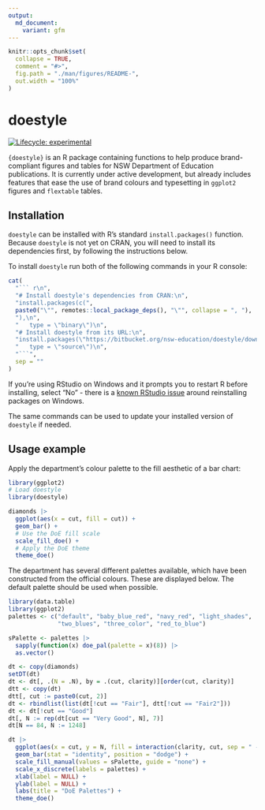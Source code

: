 ```yaml
---
output: 
  md_document:
    variant: gfm
---
```


<!-- README.md is generated from README.Rmd. Please edit that file -->

```r
knitr::opts_chunk$set(
  collapse = TRUE,
  comment = "#>",
  fig.path = "./man/figures/README-",
  out.width = "100%"
)
```

# doestyle

<!-- badges: start -->
[![Lifecycle: experimental](https://img.shields.io/badge/lifecycle-experimental-orange.svg)](https://lifecycle.r-lib.org/articles/stages.html#experimental)
<!-- badges: end -->

`{doestyle}` is an R package containing functions to help produce brand-compliant figures and tables for NSW Department of Education publications. It is currently under active development, but already includes features that ease the use of brand colours and typesetting in `ggplot2` figures and `flextable` tables.

## Installation

`doestyle` can be installed with R's standard `install.packages()` function. Because `doestyle` is not yet on CRAN, you will need to install its dependencies first, by following the instructions below.

To install `doestyle` run both of the following commands in your R console:

```r
cat(
  "``` r\n",
  "# Install doestyle's dependencies from CRAN:\n",
  "install.packages(c(",
  paste0("\"", remotes::local_package_deps(), "\"", collapse = ", "),
  "),\n",
  "   type = \"binary\")\n",
  "# Install doestyle from its URL:\n",
  "install.packages(\"https://bitbucket.org/nsw-education/doestyle/downloads/doestyle_latest.tar.gz\",\n",
  "   type = \"source\")\n",
  "```",
  sep = ""
)
```
If you're using RStudio on Windows and it prompts you to restart R before installing, select "No" - there is a [known RStudio issue](https://github.com/rstudio/rstudio/issues/2656) around reinstalling packages on Windows.

The same commands can be used to update your installed version of `doestyle` if needed.

## Usage example

Apply the department's colour palette to the fill aesthetic of a bar chart:

```r
library(ggplot2)
# Load doestyle
library(doestyle)

diamonds |>
  ggplot(aes(x = cut, fill = cut)) +
  geom_bar() +
  # Use the DoE fill scale
  scale_fill_doe() + 
  # Apply the DoE theme
  theme_doe()
```

The department has several different palettes available, which have been constructed from the official colours.  These are displayed below. The default palette should be used when possible.

```r
library(data.table)
library(ggplot2)
palettes <- c("default", "baby_blue_red", "navy_red", "light_shades",
              "two_blues", "three_color", "red_to_blue")

sPalette <- palettes |>
  sapply(function(x) doe_pal(palette = x)(8)) |>
  as.vector()

dt <- copy(diamonds)
setDT(dt)
dt <- dt[, .(N = .N), by = .(cut, clarity)][order(cut, clarity)]
dtt <- copy(dt)
dtt[, cut := paste0(cut, 2)]
dt <- rbindlist(list(dt[!cut == "Fair"], dtt[!cut == "Fair2"]))
dt <- dt[!cut == "Good"]
dt[, N := rep(dt[cut == "Very Good", N], 7)]
dt[N == 84, N := 1248]

dt |>
  ggplot(aes(x = cut, y = N, fill = interaction(clarity, cut, sep = " - "))) +
  geom_bar(stat = "identity", position = "dodge") +
  scale_fill_manual(values = sPalette, guide = "none") +
  scale_x_discrete(labels = palettes) +
  xlab(label = NULL) +
  ylab(label = NULL) +
  labs(title = "DoE Palettes") +
  theme_doe()

```
